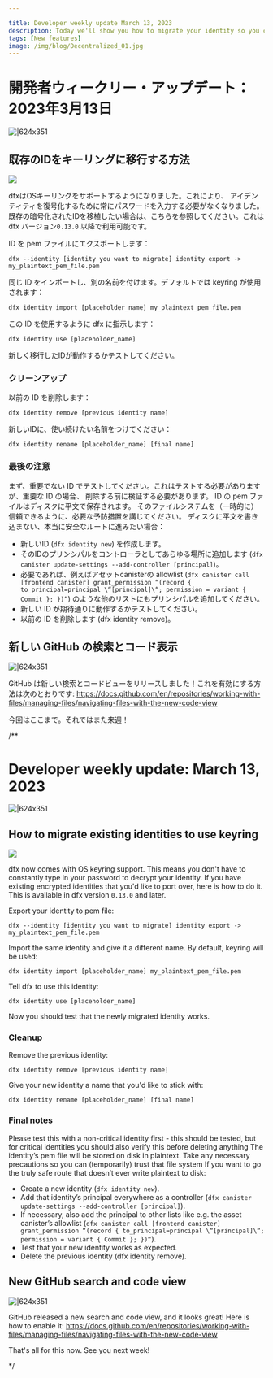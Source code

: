 ```yaml
---

title: Developer weekly update March 13, 2023
description: Today we'll show you how to migrate your identity so you can take advantage of the new keyring functionality!
tags: [New features]
image: /img/blog/Decentralized_01.jpg
---
```

# 開発者ウィークリー・アップデート：2023年3月13日

![|624x351](../_assets/Decentralized_01.jpg)

## 既存のIDをキーリングに移行する方法

![](https://images.unsplash.com/photo-1649323357445-bcca3bb9ea3b?ixlib=rb-4.0.3&ixid=MnwxMjA3fDB8MHxwaG90by1wYWdlfHx8fGVufDB8fHx8&auto=format&fit=crop&w=2670&q=80)

dfxはOSキーリングをサポートするようになりました。これにより、
アイデンティティを復号化するために常にパスワードを入力する必要がなくなりました。既存の暗号化されたIDを移植したい場合は、こちらを参照してください。これは
dfx バージョン`0.13.0` 以降で利用可能です。

ID を pem ファイルにエクスポートします：

    dfx --identity [identity you want to migrate] identity export -> my_plaintext_pem_file.pem

同じ ID をインポートし、別の名前を付けます。デフォルトでは keyring が使用されます：

    dfx identity import [placeholder_name] my_plaintext_pem_file.pem

この ID を使用するように dfx に指示します：

    dfx identity use [placeholder_name]

新しく移行したIDが動作するかテストしてください。

### クリーンアップ

以前の ID を削除します：

    dfx identity remove [previous identity name]

新しいIDに、使い続けたい名前をつけてください：

    dfx identity rename [placeholder_name] [final name]

### 最後の注意

まず、重要でない ID でテストしてください。これはテストする必要がありますが、重要な ID の場合、
削除する前に検証する必要があります。
ID の pem ファイルはディスクに平文で保存されます。
そのファイルシステムを（一時的に）信頼できるように、必要な予防措置を講じてください。
ディスクに平文を書き込まない、本当に安全なルートに進みたい場合：

- 新しいID (`dfx identity new`) を作成します。
- そのIDのプリンシパルをコントローラとしてあらゆる場所に追加します (`dfx canister update-settings --add-controller [principal]`)。
- 必要であれば、例えばアセットcanisterの allowlist (`dfx canister call [frontend canister] grant_permission “(record { to_principal=principal \“[principal]\“; permission = variant { Commit }; })“`) のような他のリストにもプリンシパルを追加してください。
- 新しい ID が期待通りに動作するかテストしてください。
- 以前の ID を削除します (dfx identity remove)。

## 新しい GitHub の検索とコード表示

![|624x351](../_assets/github_search_code_view.png)

GitHub は新しい検索とコードビューをリリースしました！これを有効にする方法は次のとおりです:
https://docs.github.com/en/repositories/working-with-files/managing-files/navigating-files-with-the-new-code-view

今回はここまで。それではまた来週！

/**


# Developer weekly update: March 13, 2023
![|624x351](../_assets/Decentralized_01.jpg)

## How to migrate existing identities to use keyring
![](https://images.unsplash.com/photo-1649323357445-bcca3bb9ea3b?ixlib=rb-4.0.3&ixid=MnwxMjA3fDB8MHxwaG90by1wYWdlfHx8fGVufDB8fHx8&auto=format&fit=crop&w=2670&q=80)

dfx now comes with OS keyring support. This means you don't have to constantly type in your password to decrypt your
identity. If you have existing encrypted identities that you'd like to port over, here is how to do it. This is available
in dfx version `0.13.0` and later.

Export your identity to pem file:

```
dfx --identity [identity you want to migrate] identity export -> my_plaintext_pem_file.pem
```

Import the same identity and give it a different name. By default, keyring will be used:

```
dfx identity import [placeholder_name] my_plaintext_pem_file.pem
```

Tell dfx to use this identity:

```
dfx identity use [placeholder_name]
```

Now you should test that the newly migrated identity works.

### Cleanup

Remove the previous identity:
```
dfx identity remove [previous identity name]
```

Give your new identity a name that you'd like to stick with:
```
dfx identity rename [placeholder_name] [final name]
```

### Final notes
Please test this with a non-critical identity first - this should be tested, but for critical identities you should also
verify this before deleting anything
The identity’s pem file will be stored on disk in plaintext. Take any necessary precautions so you can (temporarily)
trust that file system
If you want to go the truly safe route that doesn’t ever write plaintext to disk:

- Create a new identity (`dfx identity new`).
- Add that identity’s principal everywhere as a controller (`dfx canister update-settings --add-controller [principal]`).
- If necessary, also add the principal to other lists like e.g. the asset canister’s allowlist (`dfx canister
call [frontend canister] grant_permission “(record { to_principal=principal \“[principal]\“; permission = variant {
Commit }; })“`).
- Test that your new identity works as expected.
- Delete the previous identity (dfx identity remove).

## New GitHub search and code view
![|624x351](../_assets/github_search_code_view.png)

GitHub released a new search and code view, and it looks great! Here is how to enable it:
https://docs.github.com/en/repositories/working-with-files/managing-files/navigating-files-with-the-new-code-view

That's all for this now. See you next week!

*/